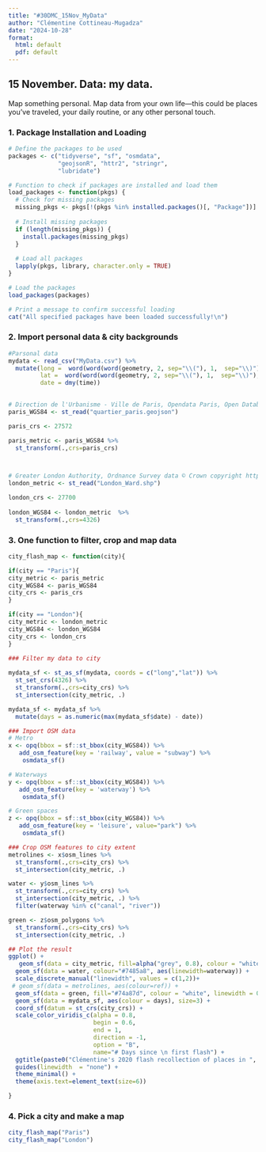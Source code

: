 ```yaml
---
title: "#30DMC_15Nov_MyData"
author: "Clémentine Cottineau-Mugadza"
date: "2024-10-28"
format: 
  html: default
  pdf: default
---
```


## 15 November. Data: my data. 

Map something personal. Map data from your own life—this could be places you’ve traveled, your daily routine, or any other personal touch. 

### 1. Package Installation and Loading

```r
# Define the packages to be used
packages <- c("tidyverse", "sf", "osmdata",
              "geojsonR", "httr2", "stringr",
              "lubridate")

# Function to check if packages are installed and load them
load_packages <- function(pkgs) {
  # Check for missing packages
  missing_pkgs <- pkgs[!(pkgs %in% installed.packages()[, "Package"])]
  
  # Install missing packages
  if (length(missing_pkgs)) {
    install.packages(missing_pkgs)
  }
  
  # Load all packages
  lapply(pkgs, library, character.only = TRUE)
}

# Load the packages
load_packages(packages)

# Print a message to confirm successful loading
cat("All specified packages have been loaded successfully!\n")

```

### 2. Import personal data & city backgrounds

```r
#Parsonal data
mydata <- read_csv("MyData.csv") %>%
  mutate(long =  word(word(word(geometry, 2, sep="\\("), 1,  sep="\\)"), 1, sep="\\ "),
         lat =  word(word(word(geometry, 2, sep="\\("), 1,  sep="\\)"), 2, sep="\\ "),
         date = dmy(time))
  

# Direction de l'Urbanisme - Ville de Paris, Opendata Paris, Open Database License (ODbL) https://opendata.paris.fr/explore/dataset/quartier_paris/export/?disjunctive.c_ar&location=12,48.85889,2.34692&basemap=jawg.streets
paris_WGS84 <- st_read("quartier_paris.geojson") 

paris_crs <- 27572

paris_metric <- paris_WGS84 %>%
  st_transform(.,crs=paris_crs)



# Greater London Authority, Ordnance Survey data © Crown copyright https://data.london.gov.uk/dataset/statistical-gis-boundary-files-london
london_metric <- st_read("London_Ward.shp") 

london_crs <- 27700
  
london_WGS84 <- london_metric  %>%
  st_transform(.,crs=4326)
```

### 3. One function to filter, crop and map data

```r

city_flash_map <- function(city){

if(city == "Paris"){
city_metric <- paris_metric
city_WGS84 <- paris_WGS84
city_crs <- paris_crs
}

if(city == "London"){
city_metric <- london_metric
city_WGS84 <- london_WGS84
city_crs <- london_crs
}
  
### Filter my data to city

mydata_sf <- st_as_sf(mydata, coords = c("long","lat")) %>%
  st_set_crs(4326) %>%
  st_transform(.,crs=city_crs) %>% 
  st_intersection(city_metric, .) 

mydata_sf <- mydata_sf %>%
  mutate(days = as.numeric(max(mydata_sf$date) - date))

### Import OSM data
# Metro
x <- opq(bbox = sf::st_bbox(city_WGS84)) %>%
   add_osm_feature(key = 'railway', value = "subway") %>%
    osmdata_sf() 

# Waterways
y <- opq(bbox = sf::st_bbox(city_WGS84)) %>%
   add_osm_feature(key = 'waterway') %>%
    osmdata_sf() 

# Green spaces
z <- opq(bbox = sf::st_bbox(city_WGS84)) %>%
   add_osm_feature(key = 'leisure', value="park") %>%
    osmdata_sf() 

### Crop OSM features to city extent
metrolines <- x$osm_lines %>%
  st_transform(.,crs=city_crs) %>%
  st_intersection(city_metric, .)

water <- y$osm_lines %>%
  st_transform(.,crs=city_crs) %>%
  st_intersection(city_metric, .) %>%
  filter(waterway %in% c("canal", "river"))

green <- z$osm_polygons %>%
  st_transform(.,crs=city_crs) %>%
  st_intersection(city_metric, .)

## Plot the result
ggplot() +
   geom_sf(data = city_metric, fill=alpha("grey", 0.8), colour = "white") +
  geom_sf(data = water, colour="#7485a8", aes(linewidth=waterway)) +
  scale_discrete_manual("linewidth", values = c(1,2))+
 # geom_sf(data = metrolines, aes(colour=ref)) +
  geom_sf(data = green, fill="#74a87d", colour = "white", linewidth = 0) +
  geom_sf(data = mydata_sf, aes(colour = days), size=3) +
  coord_sf(datum = st_crs(city_crs)) +
  scale_color_viridis_c(alpha = 0.8,
                        begin = 0.6,
                        end = 1,
                        direction = -1,
                        option = "B", 
                        name="# Days since \n first flash") +
  ggtitle(paste0("Clémentine's 2020 flash recollection of places in ", city)) +
  guides(linewidth  = "none") +
  theme_minimal() +
  theme(axis.text=element_text(size=6))

}
```


### 4. Pick a city and make a map

```r

city_flash_map("Paris")
city_flash_map("London")
```



